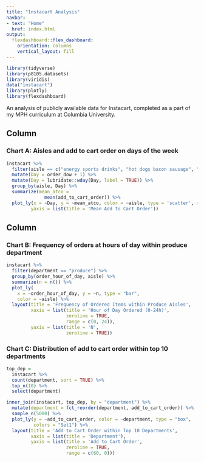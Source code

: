 ```yaml
---
title: "Instacart Analysis"
navbar:
- text: "Home"
  href: index.html
output: 
  flexdashboard::flex_dashboard:
    orientation: columns
    vertical_layout: fill
---
```


```r
library(tidyverse)
library(p8105.datasets)
library(viridis)
data("instacart")
library(plotly)
library(flexdashboard)
```

An analysis of publicly available data for Instacart, completed as a part of my MPH curriculum at Columbia University.

Column {data-width=450}
-----------------------------------------------------------------------

### Chart A: Aisles and add to cart order on days of the week

```r
instacart %>%
  filter(aisle == c("energy sports drinks", "hot dogs bacon sausage", "yogurt", "coffee", "eggs")) %>% 
  mutate(Day = order_dow + 1) %>% 
  mutate(Day = lubridate::wday(Day, label = TRUE)) %>% 
  group_by(aisle, Day) %>% 
  summarize(mean_atco = 
              mean(add_to_cart_order)) %>% 
  plot_ly(x = ~Day, y = ~mean_atco, color = ~aisle, type = 'scatter', mode = 'lines') %>%  layout(title = '5 Cool Items and Average Add to Cart Order on Days of the Week',
         yaxis = list(title = 'Mean Add to Cart Order'))
```

Column {data-width=450}
-----------------------------------------------------------------------

### Chart B: Frequency of orders at hours of day within produce department

```r
instacart %>% 
  filter(department == "produce") %>%
  group_by(order_hour_of_day, aisle) %>% 
  summarize(n = n()) %>% 
  plot_ly(
    x = ~order_hour_of_day, y = ~n, type = "bar",
    color = ~aisle) %>% 
  layout(title = 'Frequency of Ordered Items within Produce Aisles',
         xaxis = list(title = 'Hour of Day Ordered (0-24h)',
                      zeroline = TRUE,
                      range = c(0, 24)),
         yaxis = list(title = 'N',
                      zeroline = TRUE))
```

### Chart C: Distribution of add to cart order within top 10 departments

```r
top_dep =
  instacart %>% 
  count(department, sort = TRUE) %>% 
  top_n(10) %>% 
  select(department)

inner_join(instacart, top_dep, by = "department") %>% 
  mutate(department = fct_reorder(department, add_to_cart_order)) %>% 
  sample_n(5000) %>% 
  plot_ly(y = ~add_to_cart_order, color = ~department, type = "box",
          colors = "Set1") %>% 
  layout(title = 'Add to Cart Order within Top 10 Departments',
         xaxis = list(title = 'Department'),
         yaxis = list(title = 'Add to Cart Order',
                      zeroline = TRUE,
                      range = c(60, 0)))
```

